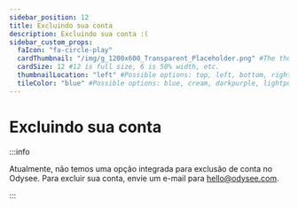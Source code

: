 ---
sidebar_position: 12
title: Excluindo sua conta
description: Excluindo sua conta :(
sidebar_custom_props:
  faIcon: "fa-circle-play"
  cardThumbnail: "/img/g_1200x600_Transparent_Placeholder.png" #The thumbnail on the category card.
  cardSize: 12 #12 is full size, 6 is 50% width, etc.
  thumbnailLocation: "left" #Possible options: top, left, bottom, right, none
  tileColor: "blue" #Possible options: blue, cream, darkpurple, lightpurple, mauve, orange, pink, none
---

# Excluindo sua conta

:::info

Atualmente, não temos uma opção integrada para exclusão de conta no Odysee. Para excluir sua conta, envie um e-mail para hello@odysee.com.

:::